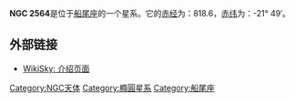 '''NGC 2564'''是位于[[船尾座|船尾座]]的一个星系。它的[[赤经|赤经]]为：818.6，[[赤纬|赤纬]]为：-21° 49′。

== 外部链接 ==
* [http://www.wikisky.org/?object=NGC+2564 WikiSky: 介绍页面]{{Wayback|url=http://www.wikisky.org/?object=NGC+2564 |date=20160305034841 }}

{{星系小作品}}

[[Category:NGC天体|Category:NGC天体]]
[[Category:橢圓星系|Category:橢圓星系]]
[[Category:船尾座|Category:船尾座]]